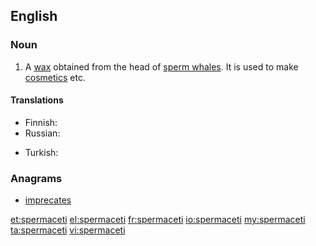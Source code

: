 ==English==
{{wikipedia}}

===Noun===
{{en-noun|-}}

# A [[wax]] obtained from the head of [[sperm whale]]s. It is used to make [[cosmetics]] etc.

====Translations====
{{trans-top|wax obtained from the head of sperm whale}}
* Finnish: {{t|fi|spermaseetti}}
* Russian: {{t+|ru|спермаце́т|m|sc=Cyrl|tr=spermacét}}
{{trans-mid}}
* Turkish: {{t+|tr|ispermeçet}}
{{trans-bottom}}

===Anagrams===
* [[imprecates#English|imprecates]]

[[et:spermaceti]]
[[el:spermaceti]]
[[fr:spermaceti]]
[[io:spermaceti]]
[[my:spermaceti]]
[[ta:spermaceti]]
[[vi:spermaceti]]